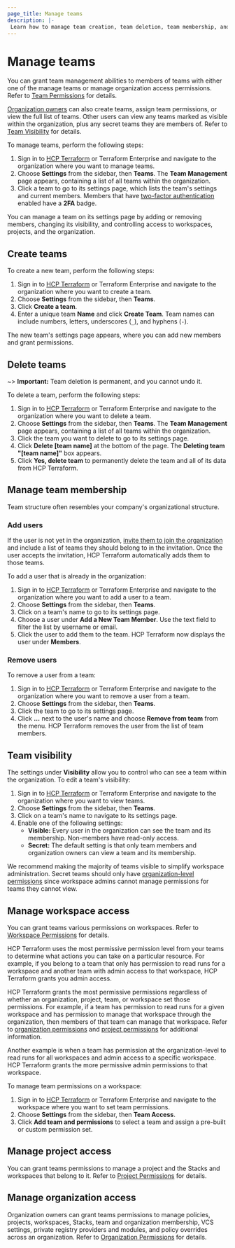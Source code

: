 ```yaml
---
page_title: Manage teams
description: |-
 Learn how to manage team creation, team deletion, team membership, and team access to workspaces, projects, and organizations.
---
```


# Manage teams

You can grant team management abilities to members of teams with either one of the manage teams or manage organization access permissions. Refer to [Team Permissions](/terraform/cloud-docs/users-teams-organizations/permissions#team-permissions) for details.

[Organization owners](/terraform/cloud-docs/users-teams-organizations/teams#the-owners-team) can also create teams, assign team permissions, or view the full list of teams. Other users can view any teams marked as visible within the organization, plus any secret teams they are members of. Refer to [Team Visibility](#team-visibility) for details.

To manage teams, perform the following steps:

1. Sign in to [HCP Terraform](https://app.terraform.io/) or Terraform Enterprise and navigate to the organization where you want to manage teams.
1. Choose **Settings** from the sidebar, then **Teams**. The **Team Management** page appears, containing a list of all teams within the organization.
1. Click a team to go to its settings page, which lists the team's settings and current members. Members that have [two-factor authentication](/terraform/cloud-docs/users-teams-organizations/2fa) enabled have a **2FA** badge.

You can manage a team on its settings page by adding or removing members, changing its visibility, and controlling access to workspaces, projects, and the organization.

## Create teams

To create a new team, perform the following steps:

1. Sign in to [HCP Terraform](https://app.terraform.io/) or Terraform Enterprise and navigate to the organization where you want to create a team.
1. Choose **Settings** from the sidebar, then **Teams**.
1. Click **Create a team**.
1. Enter a unique team **Name** and click **Create Team**. Team names can include numbers, letters, underscores (`_`), and hyphens (`-`).

The new team's settings page appears, where you can add new members and grant permissions.

## Delete teams

~> **Important:** Team deletion is permanent, and you cannot undo it.

To delete a team, perform the following steps:

1. Sign in to [HCP Terraform](https://app.terraform.io/) or Terraform Enterprise and navigate to the organization where you want to delete a team.
1. Choose **Settings** from the sidebar, then **Teams**. The **Team Management** page appears, containing a list of all teams within the organization.
1. Click the team you want to delete to go to its settings page.
1. Click **Delete [team name]** at the bottom of the page. The **Deleting team "[team name]"** box appears.
1. Click **Yes, delete team** to permanently delete the team and all of its data from HCP Terraform.

## Manage team membership

Team structure often resembles your company's organizational structure.

### Add users

If the user is not yet in the organization, [invite them to join the organization](/terraform/cloud-docs/users-teams-organizations/organizations#users) and include a list of teams they should belong to in the invitation. Once the user accepts the invitation, HCP Terraform automatically adds them to those teams.

To add a user that is already in the organization:

1. Sign in to [HCP Terraform](https://app.terraform.io/) or Terraform Enterprise and navigate to the organization where you want to add a user to a team.
1. Choose **Settings** from the sidebar, then **Teams**.
1. Click on a team's name to go to its settings page.
1. Choose a user under **Add a New Team Member**. Use the text field to filter the list by username or email.
1. Click the user to add them to the team. HCP Terraform now displays the user under **Members**.

### Remove users

To remove a user from a team:

1. Sign in to [HCP Terraform](https://app.terraform.io/) or Terraform Enterprise and navigate to the organization where you want to remove a user from a team.
1. Choose **Settings** from the sidebar, then **Teams**.
1. Click the team to go to its settings page.
1. Click **...** next to the user's name and choose **Remove from team** from the menu. HCP Terraform removes the user from the list of team members.


## Team visibility

The settings under **Visibility** allow you to  control who can see a team within the organization. To edit a team's visibility:


1. Sign in to [HCP Terraform](https://app.terraform.io/) or Terraform Enterprise and navigate to the organization where you want to view teams.
1. Choose **Settings** from the sidebar, then **Teams**.
1. Click on a team's name to navigate to its settings page.
1. Enable one of the following settings:
   - **Visible:** Every user in the organization can see the team and its membership. Non-members have read-only access.
   - **Secret:** The default setting is that only team members and organization owners can view a team and its membership.

We recommend making the majority of teams visible to simplify workspace administration. Secret teams should only have
[organization-level permissions](/terraform/cloud-docs/users-teams-organizations/permissions#organization-permissions) since workspace admins cannot manage permissions for teams they cannot view.

## Manage workspace access

You can grant teams various permissions on workspaces. Refer to [Workspace Permissions](/terraform/cloud-docs/users-teams-organizations/permissions#workspace-permissions) for details.

HCP Terraform uses the most permissive permission level from your teams to determine what actions you can take on a particular resource. For example, if you belong to a team that only has permission to read runs for a workspace and another team with admin access to that workspace, HCP Terraform grants you admin access.

HCP Terraform grants the most permissive permissions regardless of whether an organization, project, team, or workspace set those permissions. For example, if a team has permission to read runs for a given workspace and has permission to manage that workspace through the organization, then members of that team can manage that workspace. Refer to [organization permissions](/terraform/cloud-docs/users-teams-organizations/permissions#organization-permissions) and [project permissions](/terraform/cloud-docs/users-teams-organizations/permissions#project-permissions) for additional information.

Another example is when a team has permission at the organization-level to read runs for all workspaces and admin access to a specific workspace. HCP Terraform grants the more permissive admin permissions to that workspace.

To manage team permissions on a workspace:

1. Sign in to [HCP Terraform](https://app.terraform.io/) or Terraform Enterprise and navigate to the workspace where you want to set team permissions.
1. Choose **Settings** from the sidebar, then **Team Access**.
1. Click **Add team and permissions** to select a team and assign a pre-built or custom permission set.

## Manage project access

You can grant teams permissions to manage a project and the<!-- BEGIN: TFC:only name:stacks-tfe --> Stacks and<!-- END: TFC:only name:stacks-tfe --> workspaces that belong to it. Refer to [Project Permissions](/terraform/cloud-docs/users-teams-organizations/permissions#project-permissions) for details.

## Manage organization access

Organization owners can grant teams permissions to manage policies, projects,  workspaces,<!-- BEGIN: TFC:only name:stacks-tfe --> Stacks,<!-- END: TFC:only name:stacks-tfe --> team and organization membership, VCS settings, private registry providers and modules, and policy overrides across an organization. Refer to [Organization Permissions](/terraform/cloud-docs/users-teams-organizations/permissions#organization-permissions) for details.

[permissions-citation]: #intentionally-unused---keep-for-maintainers
